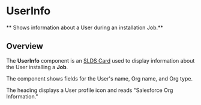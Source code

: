 
<Meta title="Jobs/UserInfo/Docs" />

# UserInfo

** Shows information about a User during an installation Job.**

## Overview

The **UserInfo** component is an
[SLDS Card](https://react.lightningdesignsystem.com/components/cards/) used to
display information about the User installing a **Job**.

<Story id="jobs-userinfo-example--user-info-component" height="150pxpx" />

The component shows fields for the User's name, Org name, and Org type.

The heading displays a User profile icon and reads "Salesforce Org Information."
